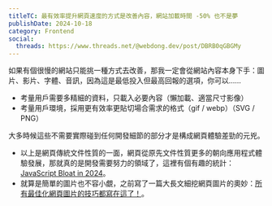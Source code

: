 ```yaml
---
titleTC: 最有效率提升網頁速度的方式是改善內容，網站加載時間 -50% 也不是夢
publishDate: 2024-10-18
category: Frontend
social:
  threads: https://www.threads.net/@webdong.dev/post/DBRB0qGBGMy
---
```


如果有個很慢的網站只能挑一種方式去改善，那我一定會從網站內容本身下手：圖片、影片、字體、音訊，因為這是最低投入但最高回報的選項，你可以……

- 考量用戶需要多精細的資料，只載入必要內容（懶加載、適當尺寸影像）
- 考量用戶環境，採用更有效率更貼切場合需求的格式（gif / webp）（SVG / PNG）

大多時候這些不需要實際碰到任何開發細節的部分才是構成網頁體驗差勁的元兇。

- 以上是網頁傳統文件性質的一面，網頁從原先文件性質更多的朝向應用程式體驗發展，那就真的是開發需要努力的領域了，這裡有個有趣的統計：[JavaScript Bloat in 2024](https://tonsky.me/blog/js-bloat/)。
- 就算是簡單的圖片也不容小覷，之前寫了一篇大長文細挖網頁圖片的奧妙：[所有最佳化網頁圖片的技巧都寫在這了！](https://www.webdong.dev/post/all-you-need-to-know-about-optimal-images/)。
